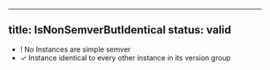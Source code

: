 
---
title: IsNonSemverButIdentical
status: valid
---

- ! No Instances are simple semver
- ✓ Instance identical to every other instance in its version group
